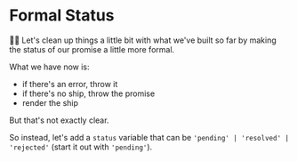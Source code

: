 # Formal Status

👨‍💼 Let's clean up things a little bit with what we've built so far by making the
status of our promise a little more formal.

What we have now is:

- if there's an error, throw it
- if there's no ship, throw the promise
- render the ship

But that's not exactly clear.

So instead, let's add a `status` variable that can be
`'pending' | 'resolved' | 'rejected'` (start it out with `'pending'`).
